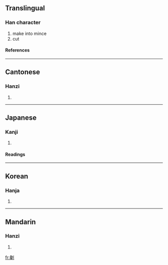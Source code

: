 ==Translingual==
===Han character===
{{Han char|rad=刀|as=17|sn=19|four=2220<sub>0</sub>|canj=弓戈中弓 (NILN)}}
# make into mince
# cut
====References====
{{Han ref|kx=0145.380|dkj=02273|dj=0327.190|hdz=10362.180|uh=5296|ud=21142|bh=F1ED|bd=61933}}
----
==Cantonese==
===Hanzi===
{{yue-hanzi|jyut=|y=chaam5}}
# {{defn|Cantonese}}
----
==Japanese==
===Kanji===
{{ja-kanji|grade=|rs=刀17}}
# {{defn|Japanese}} 
====Readings====
{{ja-readings|on=[[さん]] (san), [[ざん]] (zan)|kun=[[たつ]] (tatsu), [[けずる]] (kezuru)}}
----
==Korean==
===Hanja===
{{ko-hanja|hangeul=참|rv=cham|mr=ch'am}}
# {{defn|Korean}}
----
==Mandarin==
===Hanzi===
{{cmn-hanzi|pin=[[chán]] (chan2)|wg=ch'an<sup>2</sup>}}
# {{defn|Mandarin}}

[[fr:劖]]